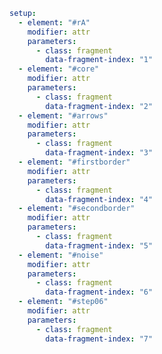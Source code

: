 ```yaml { .animate src="img/dbscan.svg"}
setup:
  - element: "#rA"
    modifier: attr
    parameters:
      - class: fragment
        data-fragment-index: "1"
  - element: "#core"
    modifier: attr
    parameters:
      - class: fragment
        data-fragment-index: "2"
  - element: "#arrows"
    modifier: attr
    parameters:
      - class: fragment
        data-fragment-index: "3"
  - element: "#firstborder"
    modifier: attr
    parameters:
      - class: fragment
        data-fragment-index: "4"
  - element: "#secondborder"
    modifier: attr
    parameters:
      - class: fragment
        data-fragment-index: "5"
  - element: "#noise"
    modifier: attr
    parameters:
      - class: fragment
        data-fragment-index: "6"
  - element: "#step06"
    modifier: attr
    parameters:
      - class: fragment
        data-fragment-index: "7"        
```